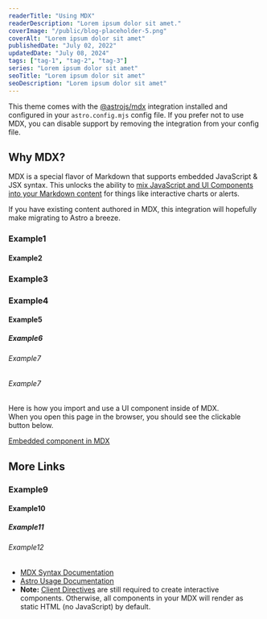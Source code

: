 ```yaml
---
readerTitle: "Using MDX"
readerDescription: "Lorem ipsum dolor sit amet."
coverImage: "/public/blog-placeholder-5.png"
coverAlt: "Lorem ipsum dolor sit amet"
publishedDate: "July 02, 2022"
updatedDate: "July 08, 2024"
tags: ["tag-1", "tag-2", "tag-3"]
series: "Lorem ipsum dolor sit amet"
seoTitle: "Lorem ipsum dolor sit amet"
seoDescription: "Lorem ipsum dolor sit amet"
---
```


This theme comes with the [@astrojs/mdx](https://docs.astro.build/en/guides/integrations-guide/mdx/) integration installed and configured in your `astro.config.mjs` config file. If you prefer not to use MDX, you can disable support by removing the integration from your config file.

## Why MDX?

MDX is a special flavor of Markdown that supports embedded JavaScript & JSX syntax. This unlocks the ability to [mix JavaScript and UI Components into your Markdown content](https://docs.astro.build/en/guides/markdown-content/#mdx-features) for things like interactive charts or alerts.

If you have existing content authored in MDX, this integration will hopefully make migrating to Astro a breeze.


### Example1 <AnchorLink slug="example"/>
#### Example2 <AnchorLink slug="example"/>
### Example3 <AnchorLink slug="example"/>
### Example4 <AnchorLink slug="example"/>
#### Example5 <AnchorLink slug="example"/>
##### Example6 <AnchorLink slug="example"/>
###### Example7 <AnchorLink slug="example"/>
###### Example7 <AnchorLink slug="example"/>
Here is how you import and use a UI component inside of MDX.  
When you open this page in the browser, you should see the clickable button below.

<a href="#" onclick="alert('clicked!')">
  Embedded component in MDX
</a>

## More Links
### Example9 <AnchorLink slug="example"/>
#### Example10 <AnchorLink slug="example"/>
##### Example11 <AnchorLink slug="example"/>
###### Example12 <AnchorLink slug="example"/>
- [MDX Syntax Documentation](https://mdxjs.com/docs/what-is-mdx)
- [Astro Usage Documentation](https://docs.astro.build/en/guides/markdown-content/#markdown-and-mdx-pages)
- **Note:** [Client Directives](https://docs.astro.build/en/reference/directives-reference/#client-directives) are still required to create interactive components. Otherwise, all components in your MDX will render as static HTML (no JavaScript) by default.
